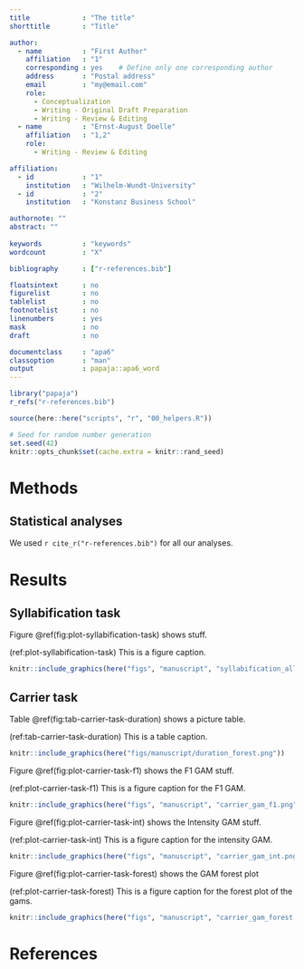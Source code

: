 ```yaml
---
title             : "The title"
shorttitle        : "Title"

author: 
  - name          : "First Author"
    affiliation   : "1"
    corresponding : yes    # Define only one corresponding author
    address       : "Postal address"
    email         : "my@email.com"
    role:         
      - Conceptualization
      - Writing - Original Draft Preparation
      - Writing - Review & Editing
  - name          : "Ernst-August Doelle"
    affiliation   : "1,2"
    role:
      - Writing - Review & Editing

affiliation:
  - id            : "1"
    institution   : "Wilhelm-Wundt-University"
  - id            : "2"
    institution   : "Konstanz Business School"

authornote: ""
abstract: ""
  
keywords          : "keywords"
wordcount         : "X"

bibliography      : ["r-references.bib"]

floatsintext      : no
figurelist        : no
tablelist         : no
footnotelist      : no
linenumbers       : yes
mask              : no
draft             : no

documentclass     : "apa6"
classoption       : "man"
output            : papaja::apa6_word
---
```


```r
library("papaja")
r_refs("r-references.bib")

source(here::here("scripts", "r", "00_helpers.R"))
```

```r
# Seed for random number generation
set.seed(42)
knitr::opts_chunk$set(cache.extra = knitr::rand_seed)
```



# Methods

## Statistical analyses

We used `r cite_r("r-references.bib")` for all our analyses.

# Results

## Syllabification task 

Figure \@ref(fig:plot-syllabification-task) shows stuff. 

(ref:plot-syllabification-task) This is a figure caption.

```r
knitr::include_graphics(here("figs", "manuscript", "syllabification_all.png"))
```

## Carrier task

Table \@ref(fig:tab-carrier-task-duration) shows a picture table. 

(ref:tab-carrier-task-duration) This is a table caption.

```r
knitr::include_graphics(here("figs/manuscript/duration_forest.png"))
```







Figure \@ref(fig:plot-carrier-task-f1) shows the F1 GAM stuff. 

(ref:plot-carrier-task-f1) This is a figure caption for the F1 GAM.

```r
knitr::include_graphics(here("figs", "manuscript", "carrier_gam_f1.png"))
```







Figure \@ref(fig:plot-carrier-task-int) shows the Intensity GAM stuff. 

(ref:plot-carrier-task-int) This is a figure caption for the intensity GAM.

```r
knitr::include_graphics(here("figs", "manuscript", "carrier_gam_int.png"))
```




Figure \@ref(fig:plot-carrier-task-forest) shows the GAM forest plot 

(ref:plot-carrier-task-forest) This is a figure caption for the forest plot of the gams.

```r
knitr::include_graphics(here("figs", "manuscript", "carrier_gam_forest.png"))
```




\newpage

# References

\begingroup
\setlength{\parindent}{-0.5in}
\setlength{\leftskip}{0.5in}

<div id="refs" custom-style="Bibliography"></div>
\endgroup
